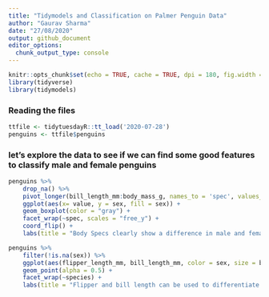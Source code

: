 ```yaml
---
title: "Tidymodels and Classification on Palmer Penguin Data"
author: "Gaurav Sharma"
date: "27/08/2020"
output: github_document
editor_options: 
  chunk_output_type: console
---
```


```r
knitr::opts_chunk$set(echo = TRUE, cache = TRUE, dpi = 180, fig.width = 8, fig.height = 5, warning = FALSE, message = FALSE)
library(tidyverse)
library(tidymodels)
```

### Reading the files
```r
ttfile <- tidytuesdayR::tt_load('2020-07-28')
penguins <- ttfile$penguins
```

### let's explore the data to see if we can find some good features to classify male and female penguins
```r
penguins %>% 
    drop_na() %>%
    pivot_longer(bill_length_mm:body_mass_g, names_to = 'spec', values_to = 'value') %>% 
    ggplot(aes(x= value, y = sex, fill = sex)) +
    geom_boxplot(color = "gray") +
    facet_wrap(~spec, scales = "free_y") +
    coord_flip() +
    labs(title = "Body Specs clearly show a difference in male and female penguins")
```

```r
penguins %>% 
    filter(!is.na(sex)) %>% 
    ggplot(aes(flipper_length_mm, bill_length_mm, color = sex, size = body_mass_g)) +
    geom_point(alpha = 0.5) +
    facet_wrap(~species) +
    labs(title = "Flipper and bill length can be used to differentiate between male and female penguins")
```

